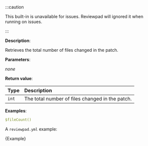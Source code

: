 
:::caution

This built-in is unavailable for issues. Reviewpad will ignored it when running on issues.

:::

**Description**:

Retrieves the total number of files changed in the patch.

**Parameters**:

_none_

**Return value**:

| Type  | Description                                     |
| :---- | :---------------------------------------------- |
| `int` | The total number of files changed in the patch. |

**Examples**:

```yml
$fileCount()
```

A `reviewpad.yml` example:

<CodeBlock language="yml" title="reviewpad.yml">{Example}</CodeBlock>
